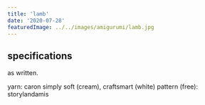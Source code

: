 ```yaml
---
title: 'lamb'
date: '2020-07-28'
featuredImage: ../../images/amigurumi/lamb.jpg
---
```


## specifications

as written.

yarn: caron simply soft (cream), craftsmart (white)
pattern (free): storylandamis
